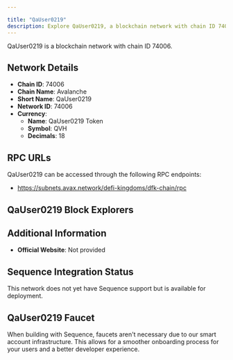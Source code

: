 ```yaml
---

title: "QaUser0219"
description: Explore QaUser0219, a blockchain network with chain ID 74006. Learn about its native currency, QaUser0219 Token, and how to interact with the network.
---
```




QaUser0219 is a blockchain network with chain ID 74006.

## Network Details

- **Chain ID**: 74006
- **Chain Name**: Avalanche
- **Short Name**: QaUser0219
- **Network ID**: 74006
- **Currency**: 
  - **Name**: QaUser0219 Token
  - **Symbol**: QVH
  - **Decimals**: 18

## RPC URLs

QaUser0219 can be accessed through the following RPC endpoints:

- https://subnets.avax.network/defi-kingdoms/dfk-chain/rpc

## QaUser0219 Block Explorers



## Additional Information

- **Official Website**: Not provided

## Sequence Integration Status

This network does not yet have Sequence support but is available for deployment.

## QaUser0219 Faucet

When building with Sequence, faucets aren't necessary due to our smart account infrastructure. This allows for a smoother onboarding process for your users and a better developer experience.
